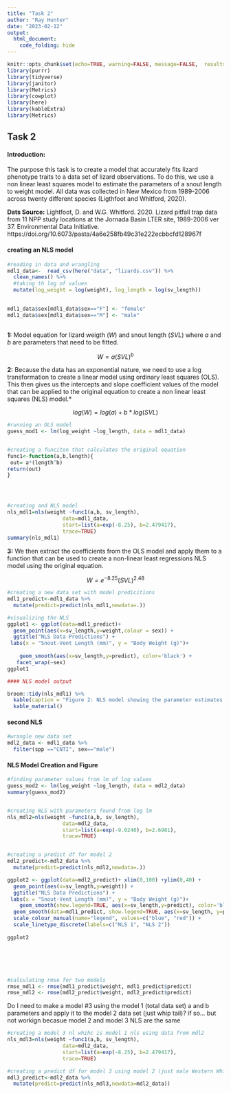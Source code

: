 ```yaml
---
title: "Task 2"
author: "Ray Hunter"
date: "2023-02-12"
output:   
  html_document:
    code_folding: hide
---
```


```r
knitr::opts_chunk$set(echo=TRUE, warning=FALSE, message=FALSE,  results=FALSE)
library(purrr)
library(tidyverse)
library(janitor)
library(Metrics)
library(cowplot)
library(here)
library(kableExtra)
library(Metrics)
```

## Task 2

#### Introduction:

The purpose this task is to create a model that accurately fits lizard phenotype traits to a data set of lizard observations. To do this, we use a non linear least squares model to estimate the parameters of a snout length to weight model. All data was collected in New Mexico from 1989-2006 across twenty different species (Ligthfoot and Whitford, 2020).  

**Dats Source:** Lightfoot, D. and W.G. Whitford. 2020. Lizard pitfall trap data from 11 NPP study locations at the Jornada Basin LTER site, 1989-2006 ver 37. Environmental Data Initiative. https://doi.org/10.6073/pasta/4a6e258fb49c31e222ecbbcfd128967f



#### creating an NLS model 
```r
#reading in data and wrangling
mdl1_data<-  read_csv(here("data", "lizards.csv")) %>% 
  clean_names() %>% 
  #taking th log of values 
  mutate(log_weight = log(weight), log_length = log(sv_length)) 
  

mdl1_data$sex[mdl1_data$sex=="F"] <- "female"
mdl1_data$sex[mdl1_data$sex=="M"] <- "male"
 
```

**1:** Model equation for lizard weigth ($W$) and snout length ($SVL$) where $a$ and $b$ are parameters that need to be fitted.

$$  W =a(SVL)^b $$


**2:** Because the data has an exponential nature, we need to use a log transformation to create a linear model using ordinary least squares (OLS). This then gives us the intercepts and slope coefficient values of the model that can be applied to the original equation to create a non linear least squares (NLS) model.*

$$ log(W)= log(a) + b*log(SVL)$$
```r
#running an OLS model
guess_mod1 <- lm(log_weight ~log_length, data = mdl1_data) 


#creating a funciton that calculates the original equation
func1<-function(a,b,length){
 out= a*(length^b)
return(out)
}




#creating and NLS model 
nls_mdl1=nls(weight ~func1(a,b, sv_length),
                  data=mdl1_data,
                  start=list(a=exp(-8.25), b=2.479417),
                  trace=TRUE)
summary(nls_mdl1)
```

**3:** We then extract the coefficients from the OLS model and apply them to a function that can be used to create a non-linear least regressions NLS model using the original equation.

$$ W = e^{-8.25} (SVL)^{2.48}$$



```r
#creating a new data set with model predicitions
mdl1_predict<-mdl1_data %>% 
  mutate(predict=predict(nls_mdl1,newdata=.))

#visualizing the NLS
ggplot1 <- ggplot(data=mdl1_predict)+
  geom_point(aes(x=sv_length,y=weight,colour = sex)) + 
  ggtitle("NLS Data Predictions") + 
 labs(x = "Snout-Vent Length (mm)", y = "Body Weight (g)")+
  
    geom_smooth(aes(x=sv_length,y=predict), color='black') +
   facet_wrap(~sex)
ggplot1
```


```r
#### NLS model output

broom::tidy(nls_mdl1) %>% 
  kable(caption = "Figure 2: NLS model showing the parameter estimates for *a* an *b*. These parametere are used in the model to predict body mass (g) from snot-vent length (mm).") %>% 
  kable_material()
```






































#### second NLS


```r
#wrangle new data set
mdl2_data <- mdl1_data %>% 
  filter(spp =="CNTI", sex=="male")
```


#### NLS Model Creation and Figure
```r

#finding parameter values from lm of log values
guess_mod2 <- lm(log_weight ~log_length, data = mdl2_data) 
summary(guess_mod2)


#creating NLS with parameters found from log lm 
nls_mdl2=nls(weight ~func1(a,b, sv_length),
                  data=mdl2_data,
                  start=list(a=exp(-9.0240), b=2.6981),
                  trace=TRUE)


#creating a predict df for model 2 
mdl2_predict<-mdl2_data %>% 
  mutate(predict=predict(nls_mdl2,newdata=.)) 
```

```r





ggplot2 <- ggplot(data=mdl2_predict)+ xlim(0,100) +ylim(0,40) +
  geom_point(aes(x=sv_length,y=weight)) + 
  ggtitle("NLS Data Predictions") + 
 labs(x = "Snout-Vent Length (mm)", y = "Body Weight (g)")+
    geom_smooth(show.legend=TRUE, aes(x=sv_length,y=predict), color='blue') +
  geom_smooth(data=mdl1_predict, show.legend=TRUE, aes(x=sv_length, y=predict), color="red") +
  scale_colour_manual(name="legend", values=c("blue", "red")) +
  scale_linetype_discrete(labels=c("NLS 1", "NLS 2"))
  
ggplot2






#calculating rmse for two models
rmse_mdl1 <- rmse(mdl1_predict$weight, mdl1_predict$predict)
rmse_mdl2 <- rmse(mdl2_predict$weight, mdl2_predict$predict)


```























Do I need to make a model #3 using the model 1 (total data set) a and b parameters and apply it to the model 2 data set (just whip tail)? if so... but not workign becasue model 2 and model 3 NLS are the same
```r
#creating a model 3 nl whihc is model 1 nls using data from mdl2
nls_mdl3=nls(weight ~func1(a,b, sv_length),
                  data=mdl2_data,
                  start=list(a=exp(-8.25), b=2.479417),
                  trace=TRUE)

#creating a predict df for model 3 using model 2 (just male Western Whiptail data)
mdl3_predict<-mdl2_data %>% 
  mutate(predict=predict(nls_mdl3,newdata=mdl2_data)) 
```






























































